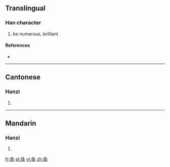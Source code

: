 {{also|奐}}
==Translingual==

===Han character===
{{Han char|rn=37|rad=大|as=04|sn=7|four=|canj=弓月大 (NBK), X弓月大 (XNBK)}}

# be numerous, brilliant

====References====
* {{Han ref|kx=0250.161|hdz=10530.030|uh=5942|ud=22850}}

----

==Cantonese==

===Hanzi===
{{yue-hanzi|jyut=|y=wun6|tra=奐}}

# {{defn|Cantonese|sort=大04}}

----

==Mandarin==

===Hanzi===
{{cmn-hanzi|tra=奐|pin=[[huàn]] ([[huan4]])|wg=huan<sup>4</sup>}}

# {{defn|Mandarin|sort=大04}}

[[fr:奂]]
[[pl:奂]]
[[vi:奂]]
[[zh:奂]]